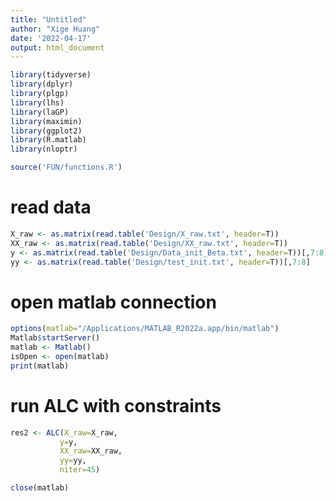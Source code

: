 ```yaml
---
title: "Untitled"
author: "Xige Huang"
date: '2022-04-17'
output: html_document
---
```


```r
library(tidyverse)
library(dplyr)
library(plgp)
library(lhs)
library(laGP)
library(maximin)
library(ggplot2)
library(R.matlab)
library(nloptr)
```

```r
source('FUN/functions.R')
```

# read data

```r
X_raw <- as.matrix(read.table('Design/X_raw.txt', header=T))
XX_raw <- as.matrix(read.table('Design/XX_raw.txt', header=T))
y <- as.matrix(read.table('Design/Data_init_Beta.txt', header=T))[,7:8]
yy <- as.matrix(read.table('Design/test_init.txt', header=T))[,7:8]
```


# open matlab connection
```r
options(matlab="/Applications/MATLAB_R2022a.app/bin/matlab")
Matlab$startServer()
matlab <- Matlab()
isOpen <- open(matlab)
print(matlab)
```


# run ALC with constraints
```r
res2 <- ALC(X_raw=X_raw, 
           y=y, 
           XX_raw=XX_raw, 
           yy=yy, 
           niter=45)
```

```r
close(matlab)
```

